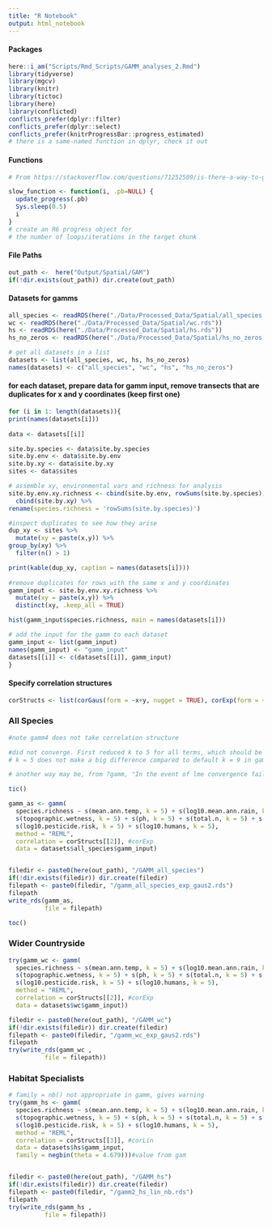 ```yaml
---
title: "R Notebook"
output: html_notebook
---
```



#### Packages
```r
here::i_am("Scripts/Rmd_Scripts/GAMM_analyses_2.Rmd")
library(tidyverse)
library(mgcv)
library(knitr)
library(tictoc)
library(here)
library(conflicted)
conflicts_prefer(dplyr::filter)
conflicts_prefer(dplyr::select)
conflicts_prefer(knitrProgressBar::progress_estimated)
# there is a same-named function in dplyr, check it out
```
#### Functions
```r
# From https://stackoverflow.com/questions/71252509/is-there-a-way-to-get-progress-information-whan-a-chunk-is-running-in-rmarkdown

slow_function <- function(i, .pb=NULL) {  
  update_progress(.pb)  
  Sys.sleep(0.5)  
  i  
}
# create an R6 progress object for
# the number of loops/iterations in the target chunk
```

#### File Paths
```r
out_path <-  here("Output/Spatial/GAM")
if(!dir.exists(out_path)) dir.create(out_path)
```

#### Datasets for gamms
```r

all_species <- readRDS(here("./Data/Processed_Data/Spatial/all_species.rds"))
wc <- readRDS(here("./Data/Processed_Data/Spatial/wc.rds"))
hs <- readRDS(here("./Data/Processed_Data/Spatial/hs.rds"))
hs_no_zeros <- readRDS(here("./Data/Processed_Data/Spatial/hs_no_zeros.rds"))

# get all datasets in a list
datasets <- list(all_species, wc, hs, hs_no_zeros)
names(datasets) <- c("all_species", "wc", "hs", "hs_no_zeros")
```


#### for each dataset, prepare data for gamm input, remove transects that are duplicates for x and y coordinates (keep first one)
```r
for (i in 1: length(datasets)){ 
print(names(datasets[i]))
  
data <- datasets[[i]]

site.by.species <- data$site.by.species
site.by.env <- data$site.by.env
site.by.xy <- data$site.by.xy
sites <- data$sites

# assemble xy, environmental vars and richness for analysis
site.by.env.xy.richness <- cbind(site.by.env, rowSums(site.by.species)) %>%
  cbind(site.by.xy) %>%
rename(species.richness = 'rowSums(site.by.species)')

#inspect duplicates to see how they arise
dup_xy <- sites %>%
  mutate(xy = paste(x,y)) %>%
group_by(xy) %>% 
  filter(n() > 1)

print(kable(dup_xy, caption = names(datasets[i])))
  
#remove duplicates for rows with the same x and y coordinates
gamm_input <- site.by.env.xy.richness %>%
  mutate(xy = paste(x,y)) %>%
  distinct(xy, .keep_all = TRUE)

hist(gamm_input$species.richness, main = names(datasets[i]))

# add the input for the gamm to each dataset
gamm_input <- list(gamm_input)
names(gamm_input) <- "gamm_input"
datasets[[i]] <- c(datasets[[i]], gamm_input)
}
```
#### Specify  correlation structures
```r
corStructs <- list(corGaus(form = ~x+y, nugget = TRUE), corExp(form = ~x+y, nugget = TRUE), corLin(form = ~x+y, nugget = TRUE), corRatio(form = ~x+y, nugget = TRUE), corSpher(form = ~x+y, nugget = TRUE) )
```

### All Species
```r

#note gamm4 does not take correlation structure

#did not converge. First reduced k to 5 for all terms, which should be fine 
# k = 5 does not make a big difference compared to default k = 9 in gams

# another way may be, from ?gamm, "In the event of lme convergence failures, consider modifying options(mgcv.vc.logrange): reducing it helps to remove indefiniteness in the likelihood, if that is the problem, but too large a reduction can force over or undersmoothing."

tic()

gamm_as <- gamm(
  species.richness ~ s(mean.ann.temp, k = 5) + s(log10.mean.ann.rain, k = 5) + 
  s(topographic.wetness, k = 5) + s(ph, k = 5) + s(total.n, k = 5) + s(tree.density, k = 5) + 
  s(log10.pesticide.risk, k = 5) + s(log10.humans, k = 5), 
  method = "REML", 
  correlation = corStructs[[2]], #corExp
  data = datasets$all_species$gamm_input)


filedir <- paste0(here(out_path), "/GAMM_all_species")
if(!dir.exists(filedir)) dir.create(filedir)
filepath <- paste0(filedir, "/gamm_all_species_exp_gaus2.rds")
filepath
write_rds(gamm_as, 
          file = filepath)

toc()

```


### Wider Countryside

```r
try(gamm_wc <- gamm(
  species.richness ~ s(mean.ann.temp, k = 5) + s(log10.mean.ann.rain, k = 5) + 
  s(topographic.wetness, k = 5) + s(ph, k = 5) + s(total.n, k = 5) + s(tree.density, k = 5) + 
  s(log10.pesticide.risk, k = 5) + s(log10.humans, k = 5), 
  method = "REML", 
  correlation = corStructs[[2]], #corExp
  data = datasets$wc$gamm_input))

filedir <- paste0(here(out_path), "/GAMM_wc")
if(!dir.exists(filedir)) dir.create(filedir)
filepath <- paste0(filedir, "/gamm_wc_exp_gaus2.rds")
filepath
try(write_rds(gamm_wc , 
          file = filepath))
```


### Habitat Specialists

```r
# family = nb() not appropriate in gamm, gives warning
try(gamm_hs <- gamm(
  species.richness ~ s(mean.ann.temp, k = 5) + s(log10.mean.ann.rain, k = 5) + 
  s(topographic.wetness, k = 5) + s(ph, k = 5) + s(total.n, k = 5) + s(tree.density, k = 5) + 
  s(log10.pesticide.risk, k = 5) + s(log10.humans, k = 5), 
  method = "REML", 
  correlation = corStructs[[3]], #corLin
  data = datasets$hs$gamm_input,
  family = negbin(theta = 4.679)))#value from gam


filedir <- paste0(here(out_path), "/GAMM_hs")
if(!dir.exists(filedir)) dir.create(filedir)
filepath <- paste0(filedir, "/gamm2_hs_lin_nb.rds")
filepath
try(write_rds(gamm_hs , 
          file = filepath))
```
